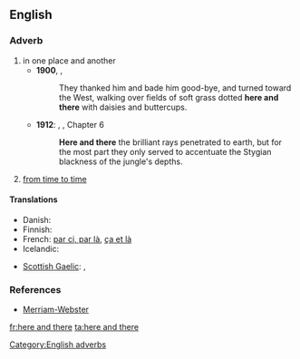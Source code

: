 ==English==

===Adverb===
{{infl|en|adverb}}

# in one place and another
#*'''1900''', {{w|L. Frank Baum}}, {{w|The Wonderful Wizard of Oz}}
#*:They thanked him and bade him good-bye, and turned toward the West, walking over fields of soft grass dotted '''here and there''' with daisies and buttercups. 
#* '''1912''': {{w|Edgar Rice Burroughs}}, {{w|Tarzan of the Apes}}, Chapter 6
#*:'''Here and there''' the brilliant rays penetrated to earth, but for the most part they only served to accentuate the Stygian blackness of the jungle's depths.
# {{idiom}} [[from time to time]]

====Translations====
{{trans-top|in one place and another}}
* Danish: {{t|da|her og der}}
* Finnish: {{t|fi|siellä täällä}}
* French: [[par ci, par là]], [[ça et là]]
* Icelandic: {{t+|is|hér og þar}}
{{trans-mid}}
* [[Scottish Gaelic]]: {{t-|gd|an siud 's an seo|xs=Scottish Gaelic}},  {{t-|gd|thall 's a-bhos|xs=Scottish Gaelic}}
{{trans-bottom}}

{{trans-see|from time to time}}

===References===
* [http://www.m-w.com/dictionary/here%20and%20there Merriam-Webster]

[[Category:English adverbs]]

[[fr:here and there]]
[[ta:here and there]]